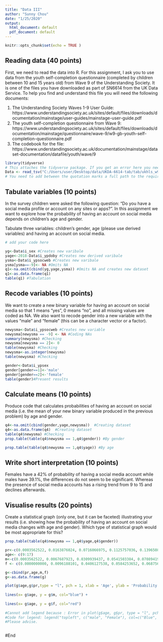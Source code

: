 ```yaml
---
title: "Data III"
author: "Sunny Chou"
date: "1/25/2020"
output:
  html_document: default
  pdf_document: default
---
```


```r
knitr::opts_chunk$set(echo = TRUE )
```


## Reading data (40 points)

First, we need to read the data into R. For this assignment, I ask you to use data from the youth self-completion questionnaire (completed by children between 10 and 15 years old) from Wave 9 of the Understanding Society. It is one of the files you have downloaded as part of SN6614 from the UK Data Service. To help you find and understand this file you will need the following documents:

1) The Understanding Society Waves 1-9 User Guide: https://www.understandingsociety.ac.uk/sites/default/files/downloads/documentation/mainstage/user-guides/mainstage-user-guide.pdf
2) The youth self-completion questionnaire from Wave 9: https://www.understandingsociety.ac.uk/sites/default/files/downloads/documentation/mainstage/questionnaire/wave-9/w9-gb-youth-self-completion-questionnaire.pdf
3) The codebook for the file: https://www.understandingsociety.ac.uk/documentation/mainstage/dataset-documentation/datafile/youth/wave/9


```r
library(tidyverse)
# This attaches the tidyverse package. If you get an error here you need to install the package first. 
Data <- read_tsv("C:/Users/user/Desktop/data/UKDA-6614-tab/tab/ukhls_w9/i_youth.tab")
# You need to add between the quotation marks a full path to the required file on your computer.
```

## Tabulate variables (10 points)

In the survey children were asked the following question: "Do you have a social media profile or account on any sites or apps?". In this assignment we want to explore how the probability of having an account on social media depends on children's age and gender.

Tabulate three variables: children's gender, age (please use derived variables) and having an account on social media.

```r
# add your code here

yg<-Data$i_sex #Creates new varibale
yage<-2018-Data$i_ypdoby #Creates new derived varibale
ysma<-Data$i_ypsocweb #Creates new varibale
ysma[ysma==-9]<- NA #Omits NA
q1<-na.omit(cbind(yg,yage,ysma)) #Omits NA and creates new dataset
q1<-as.data.frame(q1) 
table(q1) #Tabulation

```

## Recode variables (10 points)

We want to create a new binary variable for having an account on social media so that 1 means "yes", 0 means "no", and all missing values are coded as NA. We also want to recode gender into a new variable with the values "male" and "female" (this can be a character vector or a factor).

```r

newysma<-Data$i_ypsocweb #Creates new variable
newysma[newysma == -9] <- NA #Coding NAs
summary(newysma) #Checking
newysma[newysma == 2]<- 0
table(newysma) #Checking
newysma<-as.integer(newysma)
table(newysma) #Checking

```

```r
gender<-Data$i_ypsex
gender[gender==1]<-'male'
gender[gender==2]<-'female'
table(gender)#Present results
```

## Calculate means (10 points)

Produce code that calculates probabilities of having an account on social media (i.e. the mean of your new binary variable produced in the previous problem) by age and gender. 

```r
q4<-na.omit(cbind(gender,yage,newysma))  #Creating dataset
q4<-as.data.frame(q4)  #Creating dataset
table(q4$newysma) #Checking
prop.table(table(q4$newysma == 1,q4$gender)) #By gender

```
``` r
prop.table(table(q4$newysma == 1,q4$yage)) #By age
```

## Write short interpretation (10 points)

Females have a 42% of probability of having a social media account while males have 39.1%, the differences do not seem to be significant. Whereas the presence of social media accounts has a rising trend from 9 to 15 and declines afterwards.



## Visualise results (20 points)

Create a statistical graph (only one, but it can be faceted) illustrating your results (i.e. showing how the probability of having an account on social media changes with age and gender). Which type of statistical graph would be most appropriate for this?


       
```r

prop.table(table(q4$newysma == 1,q4$yage,q4$gender))

pr<-c(0.0003562522, 0.0163876024, 0.0716066975, 0.1125757036, 0.1396508728, 0.1571072319, 0.1610260064, 0.1143569647, 0.0381189882)
age<- c(9:17)
m<-c(0.0003562522, 0.0067687923, 0.0309939437, 0.0541503384, 0.0708941931, 0.0726754542, 0.0769504809, 0.0573566085, 0.0206626291 )
f <- c(0.0000000000, 0.0096188101, 0.0406127538, 0.0584253652, 0.0687566797, 0.0844317777, 0.0840755255, 0.0570003563, 0.0174563591 )

g<-cbind(pr,age,m,f)
g<-as.data.frame(g)

plot(g$age,g$pr,type = "l", pch = 1, xlab = 'Age', ylab = 'Probability', main = 'Probability of Having Social Media Account with Age and Gender') +
  
lines(x= g$age, y = g$m, col="blue") +
  
lines(x= g$age, y = g$f, col="red") 
  
#Cannot add legend because : Error in plot(g$age, g$pr, type = "l", pch = 1, xlab = "Age", ylab = "Probability",  : non-numeric argument to binary operator
#Code for legend: legend("topleft", c("male", "Female"), col=c("Blue", "Red"), lty=1:1))
#Please advise.



```


#End



